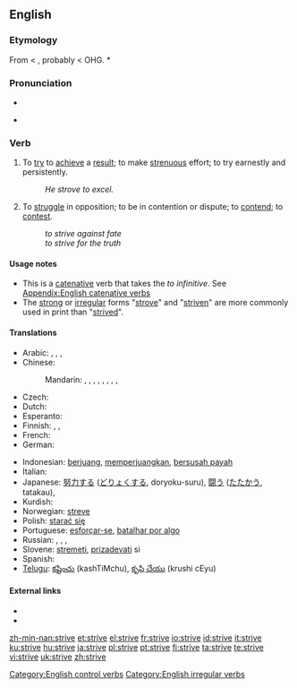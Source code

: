 ==English==

===Etymology===
From {{etyl|enm}} {{term|striven}} < {{etyl|fro}} {{term|estriver||to strive}}, probably < OHG. *{{term|striban}}

===Pronunciation===
* {{IPA|/'stɻaɪv/}}
* {{audio|En-us-strive.ogg|Audio (US)}}
*: {{rhymes|aɪv}}

===Verb===
{{en-verb|strives|striving|'''[[strove]]''' or '''[[strived]]'''|'''[[striven]]''' or '''[[strived]]'''}}

# To [[try]] to [[achieve]] a [[result]]; to make [[strenuous]] effort; to try earnestly and persistently.
#: ''He strove to excel.''
# To [[struggle]] in opposition; to be in contention or dispute; to [[contend]]; to [[contest]].
#: ''to strive against fate''
#: ''to strive for the truth''

====Usage notes====
* This is a [[catenative]] verb that takes the ''to infinitive''. See [[Appendix:English catenative verbs]]
* The [[strong]] or [[irregular]] forms "[[strove]]" and "[[striven]]" are more commonly used in print than "[[strived]]".

====Translations====
{{trans-top|to try}}
* Arabic: {{t|ar|كافح|tr=kāfaHa|sc=Arab}},  {{t|ar|اجتهد|tr=iHtahada|sc=Arab}},  {{t|ar|ناضل|tr=nāDala|sc=Arab}}, {{t-|ar|حرص|tr=HáraSa|sc=Arab}}
* Chinese:
*: Mandarin: {{t-|cmn|努力|tr=nǔlì|sc=Hani|xs=Mandarin}},  {{t|cmn|奮鬥|sc=Hani|xs=Mandarin}},  {{t|cmn|奋斗|tr=fèndòu|sc=Hani|xs=Mandarin}},  {{t|cmn|殫力|sc=Hani|xs=Mandarin}},  {{t|cmn|殚力|tr=dānlì|sc=Hani|xs=Mandarin}},  {{t|cmn|力圖|sc=Hani|xs=Mandarin}},  {{t|cmn|力图|tr=lìtú|sc=Hani|xs=Mandarin}},  {{t-|cmn|掙|sc=Hani|xs=Mandarin}},  {{t-|cmn|挣|tr=zhèng|sc=Hani|xs=Mandarin}}
* Czech: {{t-|cs|usilovat}}
* Dutch: {{t+|nl|streven}}
* Esperanto: {{t+|eo|strebi|xs=Esperanto}}
* Finnish: {{t+|fi|pyrkiä}}, {{t-|fi|ponnistella}}, {{t+|fi|yrittää}}
* French: {{t-|fr|s'efforcer}}
* German: {{t+|de|streben}}
{{trans-mid}}
* Indonesian: [[juang|berjuang]], [[juang|memperjuangkan]], [[susah payah|bersusah payah]]
* Italian: {{t-|it|sforzarsi}}
* Japanese: [[努力]]する ([[どりょく]]する, doryoku-suru), [[闘う]] ([[たたかう]], tatakau),  {{t|ja|努める|tr=つとめる, tsutomeru|sc=Jpan}}
* Kurdish: {{ku-Arab|[[تێکۆشان]]}}
* Norwegian: [[streve]]
* Polish: [[starać się]]
* Portuguese: [[esforçar-se]], [[batalhar por algo]]
* Russian: {{t|ru|стремиться|tr=stremít'sja|sc=Cyrl}},  {{t+|ru|стараться|tr=starát'sja|sc=Cyrl}},  {{t+|ru|бороться|tr=borót'sja|sc=Cyrl}},  {{t|ru|прилагать усилия|tr=prilagát' usílija|sc=Cyrl}}
* Slovene: [[stremeti]], [[prizadevati]] si
* Spanish: {{t|es|esforzarse}}
* [[Telugu]]: [[కష్టించు]] (kashTiMchu), [[కృషి చేయు]] (krushi cEyu)
{{trans-bottom}}

====External links====
* {{R:Webster 1913}}
* {{R:Century 1911}}

[[Category:English control verbs]]
[[Category:English irregular verbs]]

[[zh-min-nan:strive]]
[[et:strive]]
[[el:strive]]
[[fr:strive]]
[[io:strive]]
[[id:strive]]
[[it:strive]]
[[ku:strive]]
[[hu:strive]]
[[ja:strive]]
[[pl:strive]]
[[pt:strive]]
[[fi:strive]]
[[ta:strive]]
[[te:strive]]
[[vi:strive]]
[[uk:strive]]
[[zh:strive]]